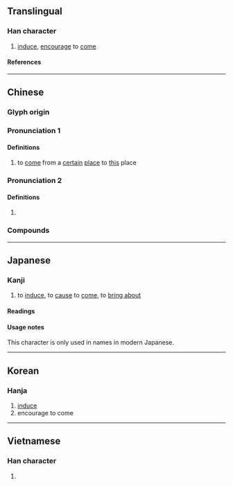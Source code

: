 {{also|來|徕}}
{{character info}}
==Translingual==

===Han character===
{{Han char|rn=60|rad=彳|as=08|sn=11|four=24298|canj=HODOO|ids=⿰彳來}}

# [[induce]], [[encourage]] to [[come]]

====References====
{{Han ref|kx=0368.210|dkj=10155|dj=0693.030|hdz=20827.060|uh=5FA0}}

----

==Chinese==
{{zh-forms|s=徕}}

===Glyph origin===
{{Han etym}}

===Pronunciation 1===
{{zh-pron
|m=lái
|c=loi4,loi6
|mc=y
|oc=y
|ma=
|cat=v
}}

====Definitions====
{{zh-hanzi}}
# {{zh-alt-lb|來}} to [[come]] from a [[certain]] [[place]] to [[this]] place
#: {{zh-x|招徠|to solicit}}

===Pronunciation 2===
{{zh-pron
|m=lài
|c=loi6
|mc=2
|oc=y
|ma=
|cat=
}}

====Definitions====
{{zh-hanzi}}
# {{zh-alt-lb|勑}}

===Compounds===
{{zh-der|往徠|徠孫|徂徠山|單徠|招徠}}

----

==Japanese==

===Kanji===
{{ja-kanji|grade=|rs=彳08}}

# to [[induce]], to [[cause]] to [[come]], to [[bring about]]

====Readings====
{{ja-readings
|goon=らい
|kanon=らい
|kun=き-たす, き-たる, く-る
}}

====Usage notes====
This character is only used in names in modern Japanese.

----

==Korean==

===Hanja===
{{ko-hanja|hangeul=[[래]]>[[내]]|eumhun=|rv=rae>nae|mr=rae>nae|y=lay>nay}}

# [[induce]]
# encourage to come

----

==Vietnamese==

===Han character===
{{vi-readings|rs=彳08|reading=lại}}

# {{rfdef|vi|sort=彳08}}